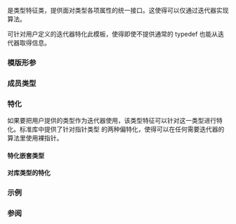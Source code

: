 {{cpp/title|iterator_traits}}
{{cpp/iterator/navbar}}
{{dcl begin}}
{{dcl header|iterator}}
{{dcl|
template&lt; class Iter &gt;
struct iterator_traits;
}}
{{dcl|
template&lt; class T &gt;
struct iterator_traits&lt;T*&gt;;
}}
{{dcl|removed=c++20|
template&lt; class T &gt;
struct iterator_traits&lt;const T*&gt;;
}}
{{dcl end}}

{{tt|std::iterator_traits}} 是类型特征类，提供面对{{named req|Iterator}}类型各项属性的统一接口。这使得可以仅通过迭代器实现算法。

可针对用户定义的迭代器特化此模板，使得即使不提供通常的 typedef 也能从迭代器取得信息。

{{rrev|since=c++20|
用户定义的特化可以将嵌套类型 {{tt|iterator_concept}} 定义为[[cpp/iterator/iterator_tags|迭代器类别标签]]之一，以指示它遵从该迭代器概念。
}}

===模版形参===
{{par begin}}
{{par|Iter|需要取得与之相关属性的迭代器类型}}
{{par end}}

===成员类型===
{{dsc begin}}
{{dsc hitem|嵌套类型|定义}}
{{dsc|{{tt|difference_type}}|{{tt|Iter::difference_type}}}}
{{dsc|{{tt|value_type}}|{{tt|Iter::value_type}}}}
{{dsc|{{tt|pointer}}|{{tt|Iter::pointer}}}}
{{dsc|{{tt|reference}}|{{tt|Iter::reference}}}}
{{dsc|{{tt|iterator_category}}|{{tt|Iter::iterator_category}}}}
{{dsc end}}


{{rrev multi
|since1=c++17|rev1=
如果 {{tt|Iter}} 缺少以上五个嵌套类型之一，那么此模板不会包含任何有这些名称的成员（{{tt|std::iterator_traits}} 对 SFINAE 友好）。
|since2=c++20|rev2=
如果 {{tt|Iter}} 没有 {{tt|pointer}}，但拥有全部其他四个嵌套类型，那么按如下方式声明各嵌套类型：

{{dsc begin}}
{{dsc hitem|嵌套类型|定义}}
{{dsc|{{tt|difference_type}}|{{tt|Iter::difference_type}}}}
{{dsc|{{tt|value_type}}|{{tt|Iter::value_type}}}}
{{dsc|{{tt|pointer}}|{{c/core|void}}}}
{{dsc|{{tt|reference}}|{{tt|Iter::reference}}}}
{{dsc|{{tt|iterator_category}}|{{tt|Iter::iterator_category}}}}
{{dsc end}}


否则，如果 {{tt|Iter}} 满足仅用于阐述的概念 {{ltt|cpp/named_req/InputIterator#概念|__LegacyInputIterator}}，那么按如下方式声明嵌套类型：

{{dsc begin}}
{{dsc hitem|嵌套类型|定义}}
{{dsc|{{tt|difference_type}}|{{c/core|std::incrementable_traits&lt;Iter&gt;::difference_type}}}}
{{dsc|{{tt|value_type}}|{{c/core|std::indirectly_readable_traits&lt;Iter&gt;::value_type}}}}
{{dsc|{{tt|pointer}}|
* {{tt|Iter::pointer}}，如果合法。
* 否则是 {{c/core|decltype(std::declval&lt;Iter&amp;&gt;().operator-&gt;())}}，如果合法。
* 否则是 {{c/core|void}}。}}
{{dsc|{{tt|reference}}|
* {{tt|Iter::reference}}，如果合法。
* 否则是 {{c/core|std::iter_reference_t&lt;Iter&gt;}}。}}
{{dsc|{{tt|iterator_category}}|
* {{tt|Iter::iterator_category}}，如果合法。
* 否则在 {{tt|Iter}} 满足 {{ltt|cpp/named_req/RandomAccessIterator#概念|__LegacyRandomAccessIterator}} 时是 {{lc|std::random_access_iterator_tag}}。
* 否则在 {{tt|Iter}} 满足 {{ltt|cpp/named_req/BidirectionalIterator#概念|__LegacyBidirectionalIterator}} 时是 {{lc|std::bidirectional_iterator_tag}}。
* 否则在 {{tt|Iter}} 满足 {{ltt|cpp/named_req/ForwardIterator#概念|__LegacyForwardIterator}} 时是 {{lc|std::forward_iterator_tag}}。
* 否则是 {{lc|std::input_iterator_tag}}。}}
{{dsc end}}


否则，如果 {{tt|Iter}} 满足仅用于阐述的概念 {{ltt|cpp/named_req/Iterator#概念|__LegacyIterator}}，那么按如下方式声明嵌套类型：

{{dsc begin}}
{{dsc hitem|嵌套类型|定义}}
{{dsc|{{tt|difference_type}}|
* {{c/core|std::incrementable_traits&lt;Iter&gt;::difference_type}}，如果合法。
* 否则是 {{c/core|void}}。}}
{{dsc|{{tt|value_type}}|{{c/core|void}}}}
{{dsc|{{tt|pointer}}|{{c/core|void}}}}
{{dsc|{{tt|reference}}|{{c/core|void}}}}
{{dsc|{{tt|iterator_category}}|{{lc|std::output_iterator_tag}}}}
{{dsc end}}

否则，此模板无任何有这些名称的嵌套类型（{{tt|std::iterator_traits}} 对 SFINAE 友好）。
}}

===特化===
如果要把用户提供的类型作为迭代器使用，该类型特征可以针对这一类型进行特化。标准库中提供了针对指针类型 {{tt|T*}} 的两种偏特化，使得可以在任何需要迭代器的算法里使用裸指针。

{{rrev|since=c++20|
标准库也会提供对一些标准迭代器适配器的特化。
}}

{{anchor|T* 特化嵌套类型}}
===={{tt|T*}} 特化嵌套类型====
{{rrev|since=c++20|
只有在 {{c|std::is_object_v&lt;T&gt;}} 是 {{c|true}} 时才会特化。
}}


{{dsc begin}}
{{dsc hitem|嵌套类型|定义}}
{{dsc|{{tt|difference_type}}|{{lc|std::ptrdiff_t}}}}
{{dsc|{{tt|value_type}}|{{rev inl|until=c++20|{{tt|T}}}}{{rev inl|since=c++20|{{c/core|std::remove_cv_t&lt;T&gt;}}}}}}
{{dsc|{{tt|pointer}}|{{tt|T*}}}}
{{dsc|{{tt|reference}}|{{tt|T&amp;}}}}
{{dsc|{{tt|iterator_category}}|{{lc|std::random_access_iterator_tag}}}}
{{dsc|{{tt|iterator_concept}} {{mark since c++20}}|{{lc|std::contiguous_iterator_tag}}}}
{{dsc end}}


{{rrev|until=c++20|1=
{{anchor|const T* 特化嵌套类型}}
===={{c/core|const T *}} 特化嵌套类型====
{{dsc begin}}
{{dsc hitem|嵌套类型|定义}}
{{dsc|{{tt|difference_type}}|{{lc|std::ptrdiff_t}}}}
{{dsc|{{tt|value_type}}|{{tt|T}}}}
{{dsc|{{tt|pointer}}|{{c/core|const T*}}}}
{{dsc|{{tt|reference}}|{{c/core|const T&amp;}}}}
{{dsc|{{tt|iterator_category}}|{{lc|std::random_access_iterator_tag}}}}
{{dsc end}}
}}

====对库类型的特化====
{{dsc begin}}
{{dsc inc|cpp/iterator/common_iterator/dsc iterator_traits}}
{{dsc inc|cpp/iterator/counted_iterator/dsc iterator_traits}}
{{dsc end}}

===示例===
{{example
|下列使用展示针对双向迭代器的通用 {{c|std::reverse()}} 实现。
|code=
#include &lt;iostream&gt;
#include &lt;iterator&gt;
#include &lt;list&gt;
#include &lt;vector&gt;

template&lt;class BidirIt&gt;
void my_reverse(BidirIt first, BidirIt last)
{
    typename std::iterator_traits&lt;BidirIt&gt;::difference_type n = std::distance(first, last);
    for (--n; n &gt; 0; n -= 2)
    {
        typename std::iterator_traits&lt;BidirIt&gt;::value_type tmp = *first;
        *first++ = *--last;
        *last = tmp;
    }
}

int main()
{
    std::vector&lt;int&gt; v{1, 2, 3, 4, 5};
    my_reverse(v.begin(), v.end());
    for (int n : v)
        std::cout &lt;&lt; n &lt;&lt; ' ';
    std::cout &lt;&lt; '\n';
    
    std::list&lt;int&gt; l{1, 2, 3, 4, 5};
    my_reverse(l.begin(), l.end());
    for (int n : l)
        std::cout &lt;&lt; n &lt;&lt; ' ';
    std::cout &lt;&lt; '\n';
    
    int a[]{1, 2, 3, 4, 5};
    my_reverse(a, a + std::size(a));
    for (int n : a)
        std::cout &lt;&lt; n &lt;&lt; ' ';
    std::cout &lt;&lt; '\n';

//  std::istreambuf_iterator&lt;char&gt; i1(std::cin), i2;
//  my_reverse(i1, i2); // 编译错误：il, i2 是输入迭代器
}
|output=
5 4 3 2 1
5 4 3 2 1
5 4 3 2 1
}}

===参阅===
{{dsc begin}}
{{dsc inc|cpp/iterator/dsc iterator}}
{{dsc inc|cpp/iterator/dsc iterator_tags}}
{{dsc inc|cpp/iterator/dsc iter_t}}
{{dsc end}}

{{langlinks|de|en|es|fr|it|ja|pt|ru}}